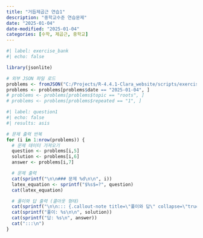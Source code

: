 ```yaml
---
title: "거듭제곱근 연습1"
description: "중학교수준 연습문제"
date: "2025-01-04"
date-modified: "2025-01-04"
categories: [수학, 제곱근, 중학교]
---
```


```r
#| label: exercise_bank
#| echo: false

library(jsonlite)

# 외부 JSON 파일 로드
problems <- fromJSON("C:/Projects/R-4.4.1-Clara_website/scripts/exercise_bank.json")
problems <- problems[problems$date == "2025-01-04", ]
# problems <- problems[problems$topic == "roots", ]
# problems <- problems[problems$repeated == "1", ]

```

```r
#| label: question1
#| echo: false
#| results: asis

# 문제 출력 반복
for (i in 1:nrow(problems)) {
  # 문제 데이터 가져오기
  question <- problems[i,5]
  solution <- problems[i,6]
  answer <- problems[i,7]

  # 문제 출력
  cat(sprintf("\n\n### 문제 %d\n\n", i))
  latex_equation <- sprintf("$%s$=?", question)
  cat(latex_equation)

  # 풀이와 답 출력 (콜아웃 형태)
  cat(sprintf("\n\n::: {.callout-note title=\"풀이와 답\" collapse=\"true\" appearance=\"minimal\"}\n"))
  cat(sprintf("풀이: %s\n\n", solution))
  cat(sprintf("답: %s\n", answer))
  cat(":::\n")
}
```
